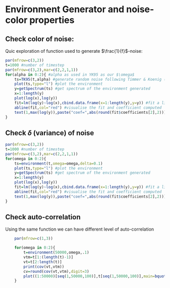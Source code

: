 # Environment Generator and noise-color properties


## Check color of noise: 

Quic exploration of function used to generate $\frac{1}{f}$-noise:

```r
par(mfrow=c(3,2))
t=1000 #number of timestep
par(mfrow=c(3,2),mar=c(2,2,1,1))
for(alpha in 0:2){ #alpha as used in YK95 as our $\omega$
    ts=TK95(t,alpha) #generate random noise following Timmer & Koenig (1995) implemented in tuner package(https://rdrr.io/cran/tuner/src/r/waveforms.r)
    plot(ts,type="l") #plot the environment
    y=getSpectrum(ts) #get spectrum of the environment generated
    x=1:length(y)
    plot(log(x),log(y))
    fit=lm(log(y)~log(x),cbind.data.frame(x=1:length(y),y=y)) #fit a linear model to check slope
    abline(fit,col="red") #visualise the fit and coefficient computed
    text(1,max(log(y)),paste("coef=",abs(round(fit$coefficients[2],2))),col="red")
}
```

## Check $\delta$ (variance) of noise

```r
par(mfrow=c(3,2))
t=1000 #number of timestep
par(mfrow=c(3,2),mar=c(2,2,1,1))
for(omega in 0:2){ 
    ts=environment(t,omega=omega,delta=0.1)
    plot(ts,type="l") #plot the environment
    y=getSpectrum(ts) #get spectrum of the environment generated
    x=1:length(y)
    plot(log(x),log(y))
    fit=lm(log(y)~log(x),cbind.data.frame(x=1:length(y),y=y)) #fit a linear model to check slope
    abline(fit,col="red") #visualise the fit and coefficient computed
    text(1,max(log(y)),paste("coef=",abs(round(fit$coefficients[2],2))),col="red")
}
```


## Check auto-correlation

Using the same function we can have different level of auto-correlation 

```r
    par(mfrow=c(1,3))

    for(omega in 0:2){
        t=environment(50000,omega,.1)
        vtm=t[1:(length(t)-1)]
        vt=t[2:length(t)]
        print(cov(vt,vtm))
        cv=round(cov(vt,vtm),digit=3)
        plot((1:50000)[seq(1,50000,100)],t[seq(1,50000,100)],main=bquote(omega == .(omega)~","~delta==.1~", cov("*theta[t]*","*theta[t-1]*")" == .(cv)),ylab=bquote(theta[t]),,xlab="t",type="l",lwd=1)
    }

```

